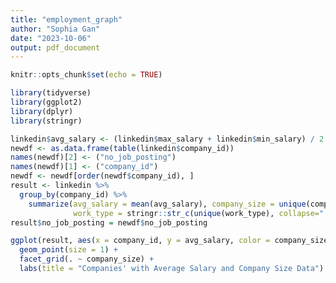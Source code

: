 ```yaml
---
title: "employment_graph"
author: "Sophia Gan"
date: "2023-10-06"
output: pdf_document
---
```


```r
knitr::opts_chunk$set(echo = TRUE)
```

```r
library(tidyverse)
library(ggplot2)
library(dplyr)
library(stringr)
```

```r
linkedin$avg_salary <- (linkedin$max_salary + linkedin$min_salary) / 2
newdf <- as.data.frame(table(linkedin$company_id))
names(newdf)[2] <- ("no_job_posting")
names(newdf)[1] <- ("company_id")
newdf <- newdf[order(newdf$company_id), ]
result <- linkedin %>%
  group_by(company_id) %>%
    summarize(avg_salary = mean(avg_salary), company_size = unique(company_size), 
              work_type = stringr::str_c(unique(work_type), collapse=", "))
result$no_job_posting = newdf$no_job_posting

ggplot(result, aes(x = company_id, y = avg_salary, color = company_size)) + 
  geom_point(size = 1) +
  facet_grid(. ~ company_size) +
  labs(title = "Companies' with Average Salary and Company Size Data")

```

